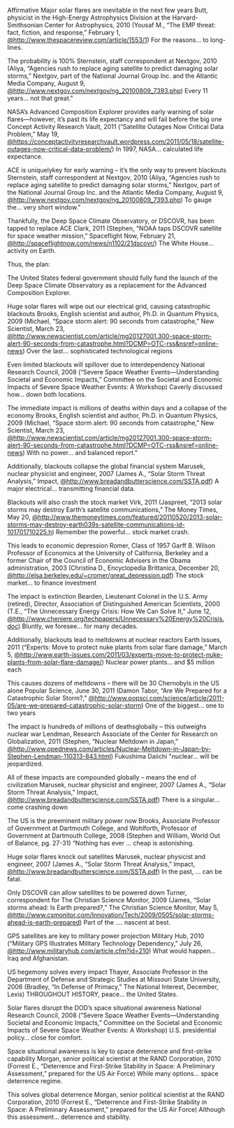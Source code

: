 Affirmative
Major solar flares are inevitable in the next few years
Butt, physicist in the High-Energy Astrophysics Division at the
Harvard-Smithsonian Center for Astrophysics, 2010 (Yousaf M., “The EMP
threat: fact, fiction, and response,” February 1,
<span style="color: #374352;">[[@http://www.thespacereview.com/article/1553/1]]</span>)
For the reasons… to long-lines.

The probability is 100%
Sternstein, staff correspondent at Nextgov, 2010 (Aliya, “Agencies
rush to replace aging satellite to predict damaging solar storms,”
Nextgov, part of the National Journal Group Inc. and the Atlantic
Media Company, August 9,
<span style="color: #374352;">[[@http://www.nextgov.com/nextgov/ng_20100809_7393.php]]</span>)
Every 11 years… not that great."

NASA’s Advanced Composition Explorer provides early warning of solar
flares—however, it’s past its life expectancy and will fail before the
big one
Concept Activity Research Vault, 2011 (“Satellite Outages Now Critical
Data Problem,” May 19,
<span style="color: #374352;">[[@https://conceptactivityresearchvault.wordpress.com/2011/05/18/satellite-outages-now-critical-data-problem/]]</span>)
In 1997, NASA… calculated life expectance.

ACE is uniquelykey for early warning – it’s the only way to prevent blackouts
Sternstein, staff correspondent at Nextgov, 2010 (Aliya, “Agencies
rush to replace aging satellite to predict damaging solar storms,”
Nextgov, part of the National Journal Group Inc. and the Atlantic
Media Company, August 9,
<span style="color: #374352;">[[@http://www.nextgov.com/nextgov/ng_20100809_7393.php]]</span>)
To gauge the… very short window."

Thankfully, the Deep Space Climate Observatory, or DSCOVR, has been
tapped to replace ACE
Clark, 2011 (Stephen, “NOAA taps DSCOVR satellite for space weather
mission,” Spaceflight Now, February 21,
<span style="color: #374352;">[[@http://spaceflightnow.com/news/n1102/21dscovr/]]</span>)
The White House… activity on Earth.


Thus, the plan:

The United States federal government should fully fund the launch of
the Deep Space Climate Observatory as a replacement for the Advanced
Composition Explorer.


Huge solar flares will wipe out our electrical grid, causing
catastrophic blackouts
Brooks, English scientist and author, Ph.D. in Quantum Physics, 2009
(Michael, “Space storm alert: 90 seconds from catastrophe,” New
Scientist, March 23,
<span style="color: #374352;">[[@http://www.newscientist.com/article/mg20127001.300-space-storm-alert-90-seconds-from-catastrophe.html?DCMP=OTC-rss&nsref=online-news]]</span>)
Over the last… sophisticated technological regions

Even limited blackouts will spillover due to interdependency
National Research Council, 2008 (“Severe Space Weather
Events—Understanding Societal and Economic Impacts,” Committee on the
Societal and Economic Impacts of Severe Space Weather Events: A
Workshop)
Caverly discussed how… down both locations.

The immediate impact is millions of deaths within days and a collapse
of the economy
Brooks, English scientist and author, Ph.D. in Quantum Physics, 2009
(Michael, “Space storm alert: 90 seconds from catastrophe,” New
Scientist, March 23,
<span style="color: #374352;">[[@http://www.newscientist.com/article/mg20127001.300-space-storm-alert-90-seconds-from-catastrophe.html?DCMP=OTC-rss&nsref=online-news]]</span>)
With no power… and balanced report."

Additionally, blackouts collapse the global financial system
Marusek, nuclear physicist and engineer, 2007 (James A., “Solar Storm
Threat Analysis,” Impact,
<span style="color: #374352;">[[@http://www.breadandbutterscience.com/SSTA.pdf]]</span>)
A major electrical… transmitting financial data.

Blackouts will also crash the stock market
Virk, 2011 (Jaspreet, “2013 solar storms may destroy Earth’s satellite
communications,” The Money Times, May 20,
<span style="color: #374352;">[[@http://www.themoneytimes.com/featured/20110520/2013-solar-storms-may-destroy-earth039s-satellite-communications-id-101701710225.h]]</span>)
Remember the powerful… stock market crash.

This leads to economic depression
Romer, Class of 1957 Garff B. Wilson Professor of Economics at the
University of California, Berkeley and a former Chair of the Council
of Economic Advisers in the Obama administration, 2003 (Christina D.,
Encyclopedia Brittanica, December 20,
<span style="color: #374352;">[[@http://elsa.berkeley.edu/~cromer/great_depression.pdf]]</span>)
The stock market… to finance investment

The impact is extinction
Bearden, Lieutenant Colonel in the U.S. Army (retired), Director,
Association of Distinguished American Scientists, 2000 (T.E., “The
Unnecessary Energy Crisis: How We Can Solve It,” June 12,
<span style="color: #374352;">[[@http://www.cheniere.org/techpapers/Unnecessary%20Energy%20Crisis.doc]]</span>)
Bluntly, we foresee… for many decades.

Additionally, blackouts lead to meltdowns at nuclear reactors
Earth Issues, 2011 (“Experts: Move to protect nuke plants from solar
flare damage,” March 5,
<span style="color: #374352;">[[@http://www.earth-issues.com/2011/03/experts-move-to-protect-nuke-plants-from-solar-flare-damage/]]</span>)
Nuclear power plants… and $5 million each


This causes dozens of meltdowns – there will be 30 Chernobyls in the US alone
Popular Science, June 30, 2011 (Damon Tabor, “Are We Prepared for a
Catastrophic Solar Storm?,”
<span style="color: #374352;">[[@http://www.popsci.com/science/article/2011-05/are-we-prepared-catastrophic-solar-storm]]</span>)
One of the biggest… one to two years


The impact is hundreds of millions of deathsglobally – this outweighs
nuclear war
Lendman, Research Associate of the Center for Research on
Globalization, 2011 (Stephen, “Nuclear Meltdown in Japan,”
<span style="color: #374352;">[[@http://www.opednews.com/articles/Nuclear-Meltdown-in-Japan-by-Stephen-Lendman-110313-843.html]]</span>)
Fukushima Daiichi "nuclear… will be jeopardized.


All of these impacts are compounded globally – means the end of civilization
Marusek, nuclear physicist and engineer, 2007 (James A., “Solar Storm
Threat Analysis,” Impact,
<span style="color: #374352;">[[@http://www.breadandbutterscience.com/SSTA.pdf]]</span>)
There is a singular… come crashing down



The US is the preeminent military power now
Brooks, Associate Professor of Government at Dartmouth College, and
Wohlforth, Professor of Government at Dartmouth College, 2008 (Stephen
and William, World Out of Balance, pg. 27-31)
“Nothing has ever … cheap is astonishing.

Huge solar flares knock out satellites
Marusek, nuclear physicist and engineer, 2007 (James A., “Solar Storm
Threat Analysis,” Impact,
<span style="color: #374352;">[[@http://www.breadandbutterscience.com/SSTA.pdf]]</span>)
In the past, … can be fatal.


Only DSCOVR can allow satellites to be powered down
Turner, correspondent for The Christian Science Monitor, 2009 (James,
“Solar storms ahead: Is Earth prepared?,” The Christian Science
Monitor, May 5,
<span style="color: #374352;">[[@http://www.csmonitor.com/Innovation/Tech/2009/0505/solar-storms-ahead-is-earth-prepared]]</span>)
Part of the …. nascent at best.

GPS satellites are key to military power projection
Military Hub, 2010 (“Military GPS Illustrates Military Technology
Dependency,” July 26, <span style="color: #374352;">[[@http://www.militaryhub.com/article.cfm?id=210]]</span>)
What would happen… Iraq and Afghanistan.

US hegemony solves every impact
Thayer, Associate Professor in the Department of Defense and Strategic
Studies at Missouri State University, 2006 (Bradley, “In Defense of
Primacy,” The National Interest, December, Lexis)
THROUGHOUT HISTORY, peace… the United States.

Solar flares disrupt the DOD’s space situational awareness
National Research Council, 2008 (“Severe Space Weather
Events—Understanding Societal and Economic Impacts,” Committee on the
Societal and Economic Impacts of Severe Space Weather Events: A
Workshop)
U.S. presidential policy… close for comfort.

Space situational awareness is key to space deterrence and
first-strike capability
Morgan, senior political scientist at the RAND Corporation, 2010
(Forrest E., “Deterrence and First-Strike Stability in Space: A
Preliminary Assessment,” prepared for the US Air Force)
While many options… space deterrence regime.

This solves global deterrence
Morgan, senior political scientist at the RAND Corporation, 2010
(Forrest E., “Deterrence and First-Strike Stability in Space: A
Preliminary Assessment,” prepared for the US Air Force)
Although this assessment… deterrence and stability.